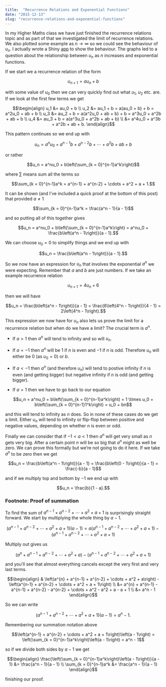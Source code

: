 ```yaml
---
title:  "Recurrence Relations and Exponential Functions"
date: "2015-12-13"
slug: "recurrence-relations-and-exponential-functions"
---
```

In my Higher Maths class we have just finished the recurrence relations topic and as part of that we investigated the limit of recurrence relations.  We also plotted some example as $n \rightarrow \infty$ so we could see the behaviour of $u_n$. I actually wrote a Shiny [app][Shinyapp] to show the behaviour. The graphs led to a question about the relationship between $u_n$ as $n$ increases and exponential functions. 


If we start we a recurrence relation of the form 

$$u_{n+1} = au_n + b$$

with some value of $u_0$ then we can very quickly find out what $u_1$, $u_2$ etc. are. If we look at the first few terms we get

$$\begin{align}
u_1 &= au_0 + b \\
u_2 &= au_1 + b = a(au_0 + b) + b = a^2u_0 + ab + b \\
u_3 &= au_2 + b = a(a^2u_0 + ab + b) + b = a^3u_0 + a^2b + ab + b \\
u_4 &= au_3 + b = a(a^3u_0 + a^2b + ab + b) \\
&= a^4u_0 + a^3b + a^2b + ab + b.
\end{align}$$

This pattern continues so we end up with 

$$u_n = a^nu_0 + a^{n-1}b + a^{n-2}b + \cdots + a^2b + ab + b$$

or rather 

$$u_n = a^nu_0 + b\left(\sum_{k = 0}^{n-1}a^k\right)$$

where $\sum$ means sum all the terms so

$$\sum_{k = 0}^{n-1}a^k = a^{n-1} + a^{n-2} + \cdots + a^2 + a + 1.$$

It can be shown (and I've included a quick proof at the bottom of this post) that provided $a \neq 1$

$$\sum_{k = 0}^{n-1}a^k = \frac{a^n - 1}{a - 1}$$

and so putting all of this together gives

$$u_n = a^nu_0 + b\left(\sum_{k = 0}^{n-1}a^k\right) = a^nu_0 + \frac{b\left(a^n - 1\right)}{a - 1}.$$

We can choose $u_0 = 0$ to simplify things and we end up with

$$u_n = \frac{b\left(a^n - 1\right)}{a - 1}.$$

So we now have an expression for $u_n$ that involves the exponential $a^n$ we were expecting. Remember that $a$ and $b$ are just numbers. If we take an example recurrence relation 

$$u_{n+1} = 4u_n + 6$$

then we will have 

$$u_n = \frac{b\left(a^n - 1\right)}{a - 1} = \frac{6\left(4^n - 1\right)}{4 - 1} = 2\left(4^n - 1\right).$$



This expression we now have for $u_n$ also lets us prove the limit for a recurrence relation but when do we have a limit? The crucial term is $a^n$. 

- If $a > 1$ then $a^n$ will tend to infinity and so will $u_n$. 

- If $a = -1$ then $a^n$ will be $1$ if $n$ is even and $-1$ if $n$ is odd. Therefore $u_n$ will either be $0$ (as $u_0 = 0$) or $b$. 

- If $a < -1$ then $a^n$ (and therefore $u_n$) will tend to postive infinity if $n$ is even (and getting bigger) but negative infinity if $n$ is odd (and getting bigger).  

- If $a = 1$ then we have to go back to our equation 

$$u_n = a^nu_0 + b\left(\sum_{k = 0}^{n-1}a^k\right) = 1 \times u_0 + b\left(\sum_{k = 0}^{n-1}1^k\right) = u_0 + bn$$ 

and this will tend to infinity as $n$ does. So in none of these cases do we get a limit. Either $u_n$ will tend to infinity or flip-flop between positive and negative values, depending on whether $n$ is even or odd. 

Finally we can consider that if $-1 < a < 1$ then $a^n$ will get very small as $n$ gets very big. After a certain point $n$ will be so big that $a^n$ might as well be zero. We can prove this formally but we're not going to do it here. If we take $a^n$ to be zero then we get

$$u_n = \frac{b\left(a^n - 1\right)}{a - 1} = \frac{b\left(0 - 1\right)}{a - 1} = \frac{-b}{a - 1}$$

and if we multiply top and bottom by $-1$ we end up with

$$u_n = \frac{b}{1 - a}.$$

### Footnote: Proof of summation
To find the sum of $a^{n-1} + a^{n-2} + \cdots + a^2 + a + 1$ is surprisingly straight forward. We start by multiplying the whole thing by $a - 1$.

$$\left(a^{n-1} + a^{n-2} + \cdots + a^2 + a + 1\right)\left(a - 1\right) = a\left(a^{n-1} + a^{n-2} + \cdots + a^2 + a + 1\right) - \left(a^{n-1} + a^{n-2} + \cdots + a^2 + a + 1\right)$$

Multiply out gives us

$$\left(a^{n} + a^{n-1} + a^{n-2} + \cdots + a^2 + a\right) - \left(a^{n-1} + a^{n-2} + \cdots + a^2 + a + 1\right)$$

and you'll see that almost everything cancels except the very first and very last terms.

$$\begin{align}
& \left(a^{n} + a^{n-1} + a^{n-2} + \cdots + a^2 + a\right) - \left(a^{n-1} + a^{n-2} + \cdots + a^2 + a + 1\right) \\
&= a^{n} + a^{n-1} - a^{n-1} + a^{n-2} - a^{n-2} + \cdots + a^2 - a^2 + a - a + 1 \\
&= a^n - 1
\end{align}$$

So we can write 

$$\left(a^{n-1} + a^{n-2} + \cdots + a^2 + a + 1\right)\left(a - 1\right) = a^n - 1.$$

Remembering our summation notation above

$$\left(a^{n-1} + a^{n-2} + \cdots + a^2 + a + 1\right)\left(a - 1\right) = \left(\sum_{k = 0}^{n-1}a^k\right)\left(a - 1\right) = a^n - 1$$

so if we divide both sides by $a - 1$ we get

$$\begin{align}
\frac{\left(\sum_{k = 0}^{n-1}a^k\right)\left(a - 1\right)}{a - 1} &= \frac{a^n - 1}{a - 1} \\
\sum_{k = 0}^{n-1}a^k &= \frac{a^n - 1}{a - 1}
\end{align}$$

finishing our proof.



[Shinyapp]:		https://shiny.aj2duncan.com/higher/rec_rel/
